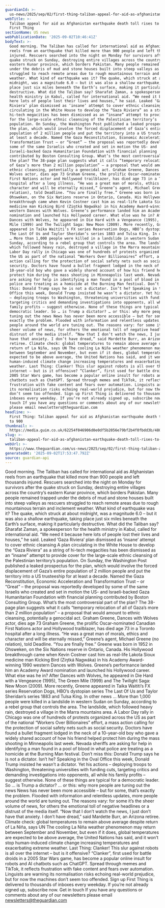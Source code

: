 ```yaml
---
guardianId: >-
  us-news/2025/sep/02/first-thing-taliban-appeal-for-aid-as-afghanistan-earthquake-death-toll-rises-to-900
webTitle: >-
  Taliban appeal for aid as Afghanistan earthquake death toll rises to 900 |
  First Thing
sectionName: US news
webPublicationDate: '2025-09-02T10:46:41Z'
bodyText: >-
  Good morning. The Taliban has called for international aid as Afghanistan
  reels from an earthquake that killed more than 900 people and left thousands
  injured. Rescuers searched into the night on Monday for survivors after the
  quake struck on Sunday, destroying entire villages across the country’s
  eastern Kunar province, which borders Pakistan. Many people remained trapped
  under the debris of mud and stone houses built into steep valleys as rescuers
  struggled to reach remote areas due to rough mountainous terrain and inclement
  weather. What kind of earthquake was it? The quake, which struck at about
  midnight, was a magnitude 6.0 – but it was also a shallow earthquake, taking
  place just six miles beneath the Earth’s surface, making it particularly
  destructive. What did the Taliban say? Sharafat Zaman, a spokesperson for the
  health ministry in Kabul, called for international aid. “We need it because
  here lots of people lost their lives and houses,” he said. Leaked ‘Gaza
  Riviera’ plan dismissed as ‘insane’ attempt to cover ethnic cleansing A plan
  circulating in the White House to develop the “Gaza Riviera” as a string of
  hi-tech megacities has been dismissed as an “insane” attempt to provide cover
  for the large-scale ethnic cleansing of the Palestinian territory’s
  population. On Sunday, the Washington Post published a leaked prospectus for
  the plan, which would involve the forced displacement of Gaza’s entire
  population of 2 million people and put the territory into a US trusteeship for
  at least a decade. Named the Gaza Reconstitution, Economic Acceleration and
  Transformation Trust – or “Great” – the proposal was reportedly developed by
  some of the same Israelis who created and set in motion the US- and
  Israeli-backed Gaza Humanitarian Foundation with financial planning
  contributed by Boston Consulting Group. What’s the most controversial part of
  the plan? The 38-page plan suggests what it calls “temporary relocation of all
  of Gaza’s more than 2 million population” – a proposal that would amount to
  ethnic cleansing, potentially a genocidal act. Graham Greene, Dances with
  Wolves actor, dies age 73 Graham Greene, the prolific Oscar-nominated Canadian
  First Nations actor and Hollywood trailblazer, has died age 73 in a Toronto
  hospital after a long illness. “He was a great man of morals, ethics and
  character and will be eternally missed,” Greene’s agent, Michael Greene (no
  relation), told Deadline. “You are finally free.” Greene was born in 1952 in
  Ohsweken, on the Six Nations reserve in Ontario, Canada. His Hollywood
  breakthrough came when Kevin Costner cast him as real-life Lakota Sioux
  medicine man Kicking Bird (Ziŋtká Nagwáka) in his Academy Award-winning 1990
  western Dances with Wolves. Greene’s performance landed him an Academy Award
  nomination and launched his Hollywood career. What else was he in? After
  Dances with Wolves, he appeared in Die Hard with a Vengeance (1995), The Green
  Mile (1999) and The Twilight Saga: New Moon (2009). More recently, Greene
  appeared in Taika Waititi’s FX series Reservation Dogs, HBO’s dystopian series
  The Last Of Us and Taylor Sheridan’s series 1883 and Tulsa King. In other news
  … More than 1,000 people were killed in a landslide in western Sudan on
  Sunday, according to a rebel group that controls the area. The landslide,
  which followed heavy rain, destroyed a village in the Marra mountains area. A
  Labor Day rally in Chicago was one of hundreds of protests organized across
  the US as part of the national “Workers Over Billionaires” effort, a mass
  action calling for the protection of social safety nets such as social
  security. Doctors have found a bullet fragment lodged in the neck of a
  10-year-old boy who gave a widely shared account of how his friend helped
  protect him during the mass shooting in Minneapolis last week. Nevada sheriffs
  are asking for help in identifying a man found in a pool of blood in what
  police are treating as a homicide at the Burning Man festival. Don’t miss
  this: Donald Trump says he is not a dictator. Isn’t he? Speaking in the Oval
  Office this week, Donald Trump insisted he wasn’t a dictator. Yet his actions
  – deploying troops to Washington, threatening universities with funding cuts,
  targeting critics and demanding investigations into opponents, all while his
  family profits – suggest otherwise. None of these things are typical for a
  democratic leader. So … is Trump a dictator? … or this: why more people are
  tuning out the news News has never been more accessible – but for some, that’s
  exactly the problem. Flooded with information and relentless updates, more
  people around the world are tuning out. The reasons vary: for some it’s the
  sheer volume of news, for others the emotional toll of negative headlines or a
  distrust of the media itself. “Now that I don’t watch the news, I just don’t
  have that anxiety. I don’t have dread,” said Mardette Burr, an Arizona
  retiree. Climate check: global temperatures to remain above average despite
  return of La Niña, says UN The cooling La Niña weather phenomenon may return
  between September and November, but even if it does, global temperatures are
  expected to be above average, the United Nations has said, and it won’t stop
  human-induced climate change increasing temperatures and exacerbating extreme
  weather. Last Thing: Clanker! This slur against robots is all over the
  internet – but is it offensive? “Clanker”, first used for battle droids in a
  2005 Star Wars game, has become a popular online insult for robots and AI
  chatbots such as ChatGPT. Spread through memes and TikTok, it reflects
  frustration with fake content and fears over automation. Linguists are warning
  its normalisation risks echoing real-world prejudice, but for now the machines
  don’t seem too offended. Sign up First Thing is delivered to thousands of
  inboxes every weekday. If you’re not already signed up, subscribe now. Get in
  touch If you have any questions or comments about any of our newsletters
  please email newsletters@theguardian.com
headline: >-
  First Thing: Taliban appeal for aid as Afghanistan earthquake death toll rises
  to 900
thumbnail: >-
  https://media.guim.co.uk/62254f046906d0e0df5b2056e79bf2b4f0fbdd3b/480_0_4800_3840/500.jpg
slug: >-
  taliban-appeal-for-aid-as-afghanistan-earthquake-death-toll-rises-to-900-or-first-thing
webUrl: >-
  https://www.theguardian.com/us-news/2025/sep/02/first-thing-taliban-appeal-for-aid-as-afghanistan-earthquake-death-toll-rises-to-900
generatedAt: '2025-09-02T17:53:47.792Z'
source: guardian-api
---
```

Good morning. The Taliban has called for international aid as Afghanistan reels from an earthquake that killed more than 900 people and left thousands injured. Rescuers searched into the night on Monday for survivors after the quake struck on Sunday, destroying entire villages across the country’s eastern Kunar province, which borders Pakistan. Many people remained trapped under the debris of mud and stone houses built into steep valleys as rescuers struggled to reach remote areas due to rough mountainous terrain and inclement weather. What kind of earthquake was it? The quake, which struck at about midnight, was a magnitude 6.0 – but it was also a shallow earthquake, taking place just six miles beneath the Earth’s surface, making it particularly destructive. What did the Taliban say? Sharafat Zaman, a spokesperson for the health ministry in Kabul, called for international aid. “We need it because here lots of people lost their lives and houses,” he said. Leaked ‘Gaza Riviera’ plan dismissed as ‘insane’ attempt to cover ethnic cleansing A plan circulating in the White House to develop the “Gaza Riviera” as a string of hi-tech megacities has been dismissed as an “insane” attempt to provide cover for the large-scale ethnic cleansing of the Palestinian territory’s population. On Sunday, the Washington Post published a leaked prospectus for the plan, which would involve the forced displacement of Gaza’s entire population of 2 million people and put the territory into a US trusteeship for at least a decade. Named the Gaza Reconstitution, Economic Acceleration and Transformation Trust – or “Great” – the proposal was reportedly developed by some of the same Israelis who created and set in motion the US- and Israeli-backed Gaza Humanitarian Foundation with financial planning contributed by Boston Consulting Group. What’s the most controversial part of the plan? The 38-page plan suggests what it calls “temporary relocation of all of Gaza’s more than 2 million population” – a proposal that would amount to ethnic cleansing, potentially a genocidal act. Graham Greene, Dances with Wolves actor, dies age 73 Graham Greene, the prolific Oscar-nominated Canadian First Nations actor and Hollywood trailblazer, has died age 73 in a Toronto hospital after a long illness. “He was a great man of morals, ethics and character and will be eternally missed,” Greene’s agent, Michael Greene (no relation), told Deadline. “You are finally free.” Greene was born in 1952 in Ohsweken, on the Six Nations reserve in Ontario, Canada. His Hollywood breakthrough came when Kevin Costner cast him as real-life Lakota Sioux medicine man Kicking Bird (Ziŋtká Nagwáka) in his Academy Award-winning 1990 western Dances with Wolves. Greene’s performance landed him an Academy Award nomination and launched his Hollywood career. What else was he in? After Dances with Wolves, he appeared in Die Hard with a Vengeance (1995), The Green Mile (1999) and The Twilight Saga: New Moon (2009). More recently, Greene appeared in Taika Waititi’s FX series Reservation Dogs, HBO’s dystopian series The Last Of Us and Taylor Sheridan’s series 1883 and Tulsa King. In other news … More than 1,000 people were killed in a landslide in western Sudan on Sunday, according to a rebel group that controls the area. The landslide, which followed heavy rain, destroyed a village in the Marra mountains area. A Labor Day rally in Chicago was one of hundreds of protests organized across the US as part of the national “Workers Over Billionaires” effort, a mass action calling for the protection of social safety nets such as social security. Doctors have found a bullet fragment lodged in the neck of a 10-year-old boy who gave a widely shared account of how his friend helped protect him during the mass shooting in Minneapolis last week. Nevada sheriffs are asking for help in identifying a man found in a pool of blood in what police are treating as a homicide at the Burning Man festival. Don’t miss this: Donald Trump says he is not a dictator. Isn’t he? Speaking in the Oval Office this week, Donald Trump insisted he wasn’t a dictator. Yet his actions – deploying troops to Washington, threatening universities with funding cuts, targeting critics and demanding investigations into opponents, all while his family profits – suggest otherwise. None of these things are typical for a democratic leader. So … is Trump a dictator? … or this: why more people are tuning out the news News has never been more accessible – but for some, that’s exactly the problem. Flooded with information and relentless updates, more people around the world are tuning out. The reasons vary: for some it’s the sheer volume of news, for others the emotional toll of negative headlines or a distrust of the media itself. “Now that I don’t watch the news, I just don’t have that anxiety. I don’t have dread,” said Mardette Burr, an Arizona retiree. Climate check: global temperatures to remain above average despite return of La Niña, says UN The cooling La Niña weather phenomenon may return between September and November, but even if it does, global temperatures are expected to be above average, the United Nations has said, and it won’t stop human-induced climate change increasing temperatures and exacerbating extreme weather. Last Thing: Clanker! This slur against robots is all over the internet – but is it offensive? “Clanker”, first used for battle droids in a 2005 Star Wars game, has become a popular online insult for robots and AI chatbots such as ChatGPT. Spread through memes and TikTok, it reflects frustration with fake content and fears over automation. Linguists are warning its normalisation risks echoing real-world prejudice, but for now the machines don’t seem too offended. Sign up First Thing is delivered to thousands of inboxes every weekday. If you’re not already signed up, subscribe now. Get in touch If you have any questions or comments about any of our newsletters please email newsletters@theguardian.com

